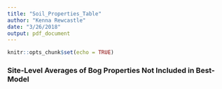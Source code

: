 ```yaml
---
title: "Soil_Properties_Table"
author: "Kenna Rewcastle"
date: "3/26/2018"
output: pdf_document
---
```


```r
knitr::opts_chunk$set(echo = TRUE)
```

### Site-Level Averages of Bog Properties Not Included in Best-Model

